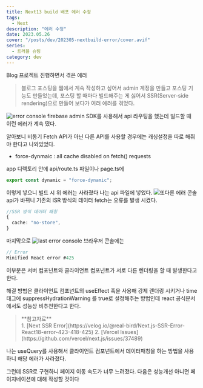 ```yaml
---
title: Next13 build 배포 에러 수정
tags:
  - Next
description: "에러 수정"
date: 2023.05.26
cover: "/posts/dev/202305-nextbuild-error/cover.avif"
series:
  - 트러블 슈팅
category: dev
---
```


<Heading type="h2">Blog 프로젝트 진행하면서 겪은 에러</Heading>

<Blockquote>
  블로그 포스팅을 웹에서 계속 작성하고 싶어서 admin 계정을 만들고 포스팅 기능도
  만들었는데, 포스팅 할 때마다 빌드해주는 게 싫어서 SSR(Server-side
  rendering)으로 만들어 보다가 여러 에러를 겪었다.
</Blockquote>

![error console](/posts/dev/202305-nextbuild-error/1.png)
firebase admin SDK를 사용해서 api 라우팅을 했는데 빌드할 때 이런 에러가 계속 떴다.

알아보니 비동기 Fetch API가 아닌 다른 API를 사용할 경우에는 캐싱설정을 따로 해줘야 한다고 나와있었다.

- force-dynmaic : all cache disabled on fetch() requests

app 디랙토리 안에 api/route.ts 파일이나 page.ts에

```ts
export const dynamic = "force-dynamic";
```

이렇게 넣으니 빌드 시 위 에러는 사라졌다
나는 api 파일에 넣었다.
![또다른 에러 콘솔](/posts/dev/202305-nextbuild-error/2.png)
api가 바뀌니 기존의 ISR 방식의 데이터 fetch는 오류를 발생 시켰다.

```ts
//SSR 방식 데이터 패칭
{
  cache: "no-store",
}
```

마지막으로
![last error console](/posts/dev/202305-nextbuild-error/3.png)
브라우저 콘솔에는

```ts
// Error
Minified React error #425
```

이부분은 서버 컴포넌트와 클라이언트 컴포넌트가 서로 다른 렌더링을 할 때 발생한다고 한다.

해결 방법은 클라이언트 컴포넌트의 useEffect 훅을 사용해 강제 렌더링 시키거나 time 태그에 suppressHydrationWarning 를 true로 설정해주는 방법인데 react 공식문서에서도 성능상 비추천한다고 한다.

<Blockquote type="info">
  **참고자료** <br />
  1. [Next SSR Error](https://velog.io/@real-bird/Next.js-SSR-Error-React18-error-423-418-425)
  2. [Vercel Issues](https://github.com/vercel/next.js/issues/37489)
</Blockquote>

나는 useQuery를 사용해서 클라이언트 컴포넌트에서 데이터패칭을 하는 방법을 사용하니 해당 에러가 사라졌다.

그런데 SSR로 구현하니 페이지 이동 속도가 너무 느려졌다. 다음은 성능개선 아니면 페이지네이션에 대해 작성할 것이다
